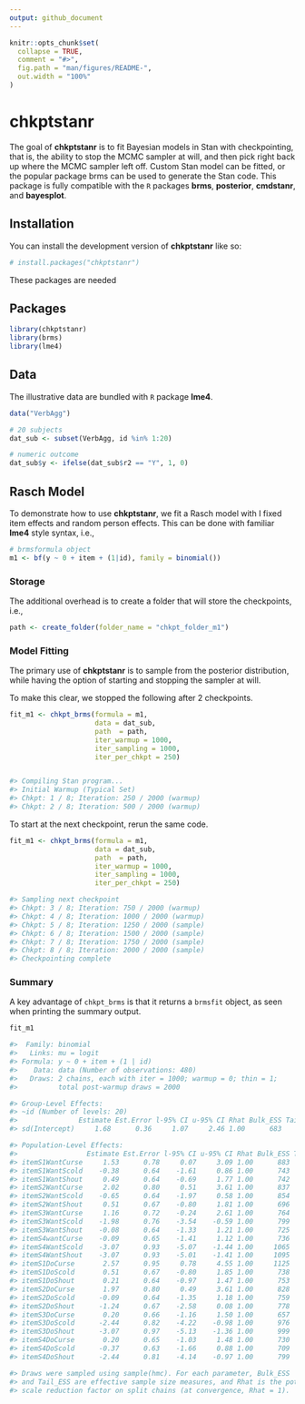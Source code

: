 ```yaml
---
output: github_document
---
```


```r
knitr::opts_chunk$set(
  collapse = TRUE,
  comment = "#>",
  fig.path = "man/figures/README-",
  out.width = "100%"
)
```

# chkptstanr

The goal of **chkptstanr** is to fit Bayesian models in Stan with checkpointing, 
that is, the ability to stop the MCMC sampler at will, and then pick
right back up where the MCMC sampler left off. Custom Stan model can be fitted,
or the popular package brms can be used to generate the Stan code. This 
package is fully compatible with the `R` packages **brms**, **posterior**, 
**cmdstanr**, and **bayesplot**. 

## Installation

You can install the development version of **chkptstanr** like so:

``` r
# install.packages("chkptstanr")
```

These packages are needed

## Packages
```r
library(chkptstanr)
library(brms)
library(lme4)
```

## Data

The illustrative data are bundled with `R` package **lme4**.

```r
data("VerbAgg")

# 20 subjects
dat_sub <- subset(VerbAgg, id %in% 1:20)

# numeric outcome
dat_sub$y <- ifelse(dat_sub$r2 == "Y", 1, 0)
```



## Rasch Model

To demonstrate how to use **chkptstanr**, we fit a Rasch model with I 
fixed item effects and random person effects. This can be done
with familiar **lme4** style syntax, i.e., 


```r
# brmsformula object
m1 <- bf(y ~ 0 + item + (1|id), family = binomial())
```
 

### Storage


The additional overhead is to create a folder that will store the checkpoints, i.e., 


```r
path <- create_folder(folder_name = "chkpt_folder_m1")
```

### Model Fitting

The primary use of **chkptstanr** is to sample from the posterior distribution, while
having the option of starting and stopping the sampler at will. 

To make this clear, we stopped the following after 2 checkpoints.

```r
fit_m1 <- chkpt_brms(formula = m1, 
                     data = dat_sub,
                     path  = path,
                     iter_warmup = 1000,
                     iter_sampling = 1000,
                     iter_per_chkpt = 250)


#> Compiling Stan program...
#> Initial Warmup (Typical Set)
#> Chkpt: 1 / 8; Iteration: 250 / 2000 (warmup)
#> Chkpt: 2 / 8; Iteration: 500 / 2000 (warmup)
```

To start at the next checkpoint, rerun the same code.

```r
fit_m1 <- chkpt_brms(formula = m1, 
                     data = dat_sub,
                     path  = path,
                     iter_warmup = 1000,
                     iter_sampling = 1000,
                     iter_per_chkpt = 250)

#> Sampling next checkpoint
#> Chkpt: 3 / 8; Iteration: 750 / 2000 (warmup)
#> Chkpt: 4 / 8; Iteration: 1000 / 2000 (warmup)
#> Chkpt: 5 / 8; Iteration: 1250 / 2000 (sample)
#> Chkpt: 6 / 8; Iteration: 1500 / 2000 (sample)
#> Chkpt: 7 / 8; Iteration: 1750 / 2000 (sample)
#> Chkpt: 8 / 8; Iteration: 2000 / 2000 (sample)
#> Checkpointing complete
```

### Summary

A key advantage of `chkpt_brms` is that it returns a `brmsfit` object, as seen when printing the summary output.


```r
fit_m1

#>  Family: binomial 
#>   Links: mu = logit 
#> Formula: y ~ 0 + item + (1 | id) 
#>    Data: data (Number of observations: 480) 
#>   Draws: 2 chains, each with iter = 1000; warmup = 0; thin = 1;
#>          total post-warmup draws = 2000

#> Group-Level Effects: 
#> ~id (Number of levels: 20) 
#>               Estimate Est.Error l-95% CI u-95% CI Rhat Bulk_ESS Tail_ESS
#> sd(Intercept)     1.68      0.36     1.07     2.46 1.00      683      742

#> Population-Level Effects: 
#>                 Estimate Est.Error l-95% CI u-95% CI Rhat Bulk_ESS Tail_ESS
#> itemS1WantCurse     1.53      0.78     0.07     3.09 1.00      883     1034
#> itemS1WantScold    -0.38      0.64    -1.61     0.86 1.00      743      888
#> itemS1WantShout     0.49      0.64    -0.69     1.77 1.00      742     1084
#> itemS2WantCurse     2.02      0.80     0.51     3.61 1.00      837      939
#> itemS2WantScold    -0.65      0.64    -1.97     0.58 1.00      854     1001
#> itemS2WantShout     0.51      0.67    -0.80     1.81 1.00      696      931
#> itemS3WantCurse     1.16      0.72    -0.24     2.61 1.00      764     1169
#> itemS3WantScold    -1.98      0.76    -3.54    -0.59 1.00      799     1122
#> itemS3WantShout    -0.08      0.64    -1.33     1.21 1.00      725     1109
#> itemS4wantCurse    -0.09      0.65    -1.41     1.12 1.00      736     1007
#> itemS4WantScold    -3.07      0.93    -5.07    -1.44 1.00     1065     1131
#> itemS4WantShout    -3.07      0.93    -5.01    -1.41 1.00     1095     1250
#> itemS1DoCurse       2.57      0.95     0.78     4.55 1.00     1125      988
#> itemS1DoScold       0.51      0.67    -0.80     1.85 1.00      738     1085
#> itemS1DoShout       0.21      0.64    -0.97     1.47 1.00      753     1241
#> itemS2DoCurse       1.97      0.80     0.49     3.61 1.00      828     1088
#> itemS2DoScold      -0.09      0.64    -1.35     1.18 1.00      759      991
#> itemS2DoShout      -1.24      0.67    -2.58     0.08 1.00      778      903
#> itemS3DoCurse       0.20      0.66    -1.16     1.50 1.00      657     1091
#> itemS3DoScold      -2.44      0.82    -4.22    -0.98 1.00      976     1012
#> itemS3DoShout      -3.07      0.97    -5.13    -1.36 1.00      999     1186
#> itemS4DoCurse       0.20      0.65    -1.03     1.48 1.00      730     1307
#> itemS4DoScold      -0.37      0.63    -1.66     0.88 1.00      709     1064
#> itemS4DoShout      -2.44      0.81    -4.14    -0.97 1.00      799     1077

#> Draws were sampled using sample(hmc). For each parameter, Bulk_ESS
#> and Tail_ESS are effective sample size measures, and Rhat is the potential
#> scale reduction factor on split chains (at convergence, Rhat = 1).
```